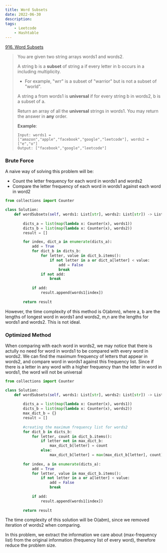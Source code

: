 ```yaml
---
title: Word Subsets
date: 2022-06-30
description: 
tags:
    - Leetcode
    - Hashtable
---
```

[916. Word Subsets](https://leetcode.com/problems/word-subsets/)
> You are given two string arrays words1 and words2. <br/>
> 
> A string b is a <b>subset</b> of string a if every letter in b occurs in a including multiplicity.  <br/>
> 
> - For example, "wrr" is a subset of "warrior" but is not a subset of "world".  <br/>
> 
> A string a from words1 is **universal** if for every string b in words2, b is a subset of a.  <br/>
> 
> Return an array of all the **universal** strings in words1. You may return the answer in **any** order.
> 
> **Example**: <br/>
> ```
> Input: words1 = ["amazon","apple","facebook","google","leetcode"], words2 = ["e","o"]
> Output: ["facebook","google","leetcode"]
> ```

### Brute Force

A naive way of solving this problem will be:
-  Count the letter frequency for each word in words1 and words2
-  Compare the letter frequency of each word in words1 against each word in word2

```python
from collections import Counter

class Solution:
    def wordSubsets(self, words1: List[str], words2: List[str]) -> List[str]:
        
        dicts_a = list(map(lambda x: Counter(x), words1))
        dicts_b = list(map(lambda x: Counter(x), words2))
        result = []

        for index, dict_a in enumerate(dicts_a):
            add = True
            for dict_b in dicts_b:
                for letter, value in dict_b.items():
                    if not letter in a or dict_a[letter] < value:
                        add = False
                        break
                if not add:
                    break
                
            if add:
                result.append(words1[index])
        
        return result
```

However, the time complexity of this method is O(abmn), where a, b are the lengths of longest word in words1 and words2, m,n are the lengths for words1 and words2. This is not ideal.

### Optimized Method
When comparing with each word in words2, we may notice that there is actully no need for word in words1 to be compared with every word in words2. We can find the maximum frequency of letters that appear in words2, and compare word in words1 against this frequency list. Since if there is a letter in any word with a higher frequency than the letter in word in words1, the word will not be universal <br/> 

```python
from collections import Counter

class Solution:
    def wordSubsets(self, words1: List[str], words2: List[str]) -> List[str]:
    
        dicts_a = list(map(lambda x: Counter(x), words1))
        dicts_b = list(map(lambda x: Counter(x), words2))
        max_dict_b = {}
        result = []
        
        #creating the maximum frequency list for words2
        for dict_b in dicts_b:
            for letter, count in dict_b.items():
                if letter not in max_dict_b:
                    max_dict_b[letter] = count
                else:
                    max_dict_b[letter] = max(max_dict_b[letter], count)
        
        for index, a in enumerate(dicts_a):
            add = True
            for letter, value in max_dict_b.items():
                if not letter in a or a[letter] < value:
                    add = False
                    break
                
            if add:
                result.append(words1[index])
        
        return result
```

The time complexity of this solution will be O(a*b*m), since we removed iteration of words2 when comparing.<br/>

In this problem, we extract the information we care about (max-frequency list) from the original information (frequency list of every word), therefore reduce the problem size.